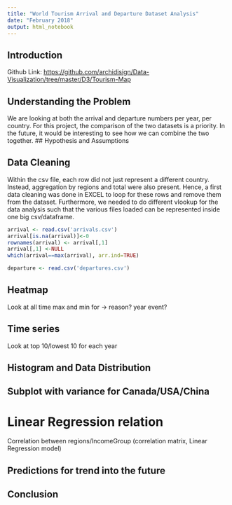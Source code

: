 ```yaml
---
title: "World Tourism Arrival and Departure Dataset Analysis"
date: "February 2018"
output: html_notebook
---
```


## Introduction

Github Link: <https://github.com/archidisign/Data-Visualization/tree/master/D3/Tourism-Map>

## Understanding the Problem
We are looking at both the arrival and departure numbers per year, per country. For this project, the comparison of the two datasets is a priority. In the future, it would be interesting to see how we can combine the two together.
## Hypothesis and Assumptions

## Data Cleaning
Within the csv file, each row did not just represent a different country. Instead, aggregation by regions and total were also present. Hence, a first data cleaning was done in EXCEL to loop for these rows and remove them from the dataset. Furthermore, we needed to do different vlookup for the data analysis such that the various files loaded can be represented inside one big csv/dataframe. 
```r
arrival <- read.csv('arrivals.csv')
arrival[is.na(arrival)]<-0
rownames(arrival) <- arrival[,1]
arrival[,1] <-NULL
which(arrival==max(arrival), arr.ind=TRUE)

departure <- read.csv('departures.csv')
```

## Heatmap
Look at all time max and min for -> reason? year event?

## Time series
Look at top 10/lowest 10 for each year

## Histogram and Data Distribution

## Subplot with variance for Canada/USA/China

# Linear Regression relation
Correlation between regions/IncomeGroup (correlation matrix, Linear Regression model)

## Predictions for trend into the future

## Conclusion